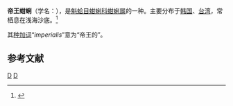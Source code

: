 {{Speciesbox 
| taxon = Glycymeris imperialis
| binomial_authority = Kuroda, 1934
}}
'''帝王蚶蜊'''（学名：''{{lang|la|Glycymeris imperialis}}''），是[[魁蛤目|魁蛤目]][[蚶蜊科|蚶蜊科]][[蚶蜊属|蚶蜊属]]的一种。主要分布于[[韩国|韩国]]、[[台湾|台湾]]，常栖息在浅海沙底。<ref>{{cite web|url=http://shell.sinica.edu.tw/chinese/shellbase_detail.php?science_no=3119|title=国际贝库：帝王蚶蜊|publisher=台湾贝类资料库|accessdate=2009-08-11|archive-date=2016-03-04|archive-url=https://web.archive.org/web/20160304101423/http://shell.sinica.edu.tw/chinese/shellbase_detail.php?science_no=3119|dead-url=no}}</ref>

其[[种加词|种加词]]“''imperialis''”意为“帝王的”。

== 参考文献 ==
{{reflist|2}}
{{Taxonbar|from=Q13643536}}

[[Category:蚶蜊属|D]]
[[Category:_1934年描述的动物|D]]